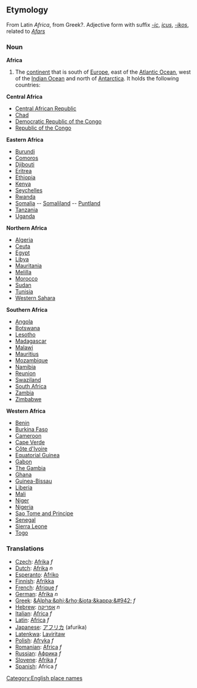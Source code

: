 ==Etymology==
From Latin ''Africa'', from Greek?.
Adjective form with suffix ''[[-ic]]'', ''[[icus]]'', ''[[-ikos]]'', related to ''[[Afars]]''

=== Noun ===

'''Africa'''

#The [[continent]] that is south of [[Europe]], east of the [[Atlantic Ocean]], west of the [[Indian Ocean]] and north of [[Antarctica]].  It holds the following countries:

'''Central Africa'''
* [[Central African Republic]]
* [[Chad]]
* [[Democratic Republic of the Congo]]
* [[Republic of the Congo]]

'''Eastern Africa'''
* [[Burundi]]
* [[Comoros]]
* [[Djibouti]]
* [[Eritrea]]
* [[Ethiopia]]
* [[Kenya]]
* [[Seychelles]]
* [[Rwanda]]
* [[Somalia]] -- [[Somaliland]] -- [[Puntland]]
* [[Tanzania]]
* [[Uganda]]

'''Northern Africa'''
* [[Algeria]]
* [[Ceuta]]
* [[Egypt]]
* [[Libya]]
* [[Mauritania]]
* [[Melilla]]
* [[Morocco]]
* [[Sudan]]
* [[Tunisia]]
* [[Western Sahara]]

'''Southern Africa'''
* [[Angola]]
* [[Botswana]]
* [[Lesotho]]
* [[Madagascar]]
* [[Malawi]]
* [[Mauritius]]
* [[Mozambique]]
* [[Namibia]]
* [[Reunion]]
* [[Swaziland]]
* [[South Africa]]
* [[Zambia]]
* [[Zimbabwe]]

'''Western Africa'''
* [[Benin]]
* [[Burkina Faso]]
* [[Cameroon]]
* [[Cape Verde]]
* [[Côte d'Ivoire]]
* [[Equatorial Guinea]]
* [[Gabon]]
* [[The Gambia]]
* [[Ghana]]
* [[Guinea-Bissau]]
* [[Liberia]]
* [[Mali]]
* [[Niger]]
* [[Nigeria]]
* [[Sao Tome and Principe]]
* [[Senegal]]
* [[Sierra Leone]]
* [[Togo]]

=== Translations ===
*[[Czech]]: [[Afrika]] ''f''
*[[Dutch]]: [[Afrika]] ''n''
*[[Esperanto]]: [[Afriko]]
*[[Finnish]]: [[Afrikka]]
*[[French]]: [[Afrique]] ''f''
*[[German]]: [[Afrika]] ''n''
*[[Greek]]: [[&Alpha;&phi;&rho;&iota;&kappa;&#942;]] ''f''
*[[Hebrew]]: [[אפריקה]] ''n''
*[[Italian]]: [[Africa]] ''f''
*[[Latin]]: [[Africa]] ''f''
*[[Japanese]]: [[アフリカ]] (afurika)
*[[Latenkwa]]: [[Laviritaw]]
*[[Polish]]: [[Afryka]] ''f''
*[[Romanian]]: [[Africa]] ''f''
*[[Russian]]: [[Африка]] ''f''
*[[Slovene]]: [[Afrika]] ''f''
*[[Spanish]]: Africa ''f''

[[Category:English place names]]